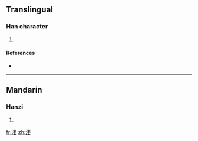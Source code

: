 {{also|漊}}
==Translingual==

===Han character===
{{Han char|rn=85|rad=水|as=09|sn=12|four=|canj=水火木女 (EFDV)}}

# {{defn|Han|sort=水09}}

====References====
* {{Han ref|kx=0639.111|hdz=31686.030|uh=6E87|ud=28295}}

----

==Mandarin==

===Hanzi===
{{cmn-hanzi|pin=[[lǚ]] ([[lü3]])|wg=lü<sup>3</sup>}}

# {{defn|Mandarin|sort=水09}}

[[fr:溇]]
[[zh:溇]]
